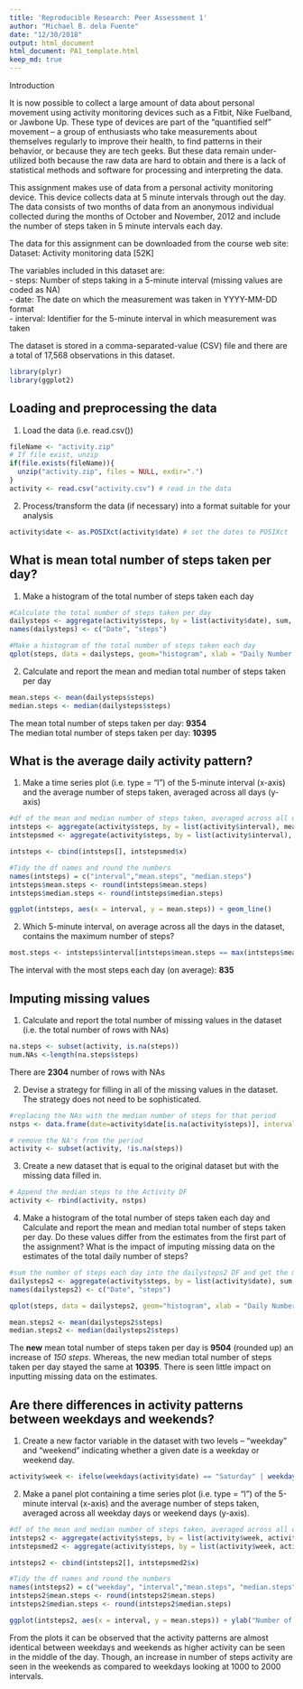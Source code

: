 ```yaml
---
title: 'Reproducible Research: Peer Assessment 1'
author: "Michael B. dela Fuente"
date: "12/30/2018"
output: html_document
html_document: PA1_template.html
keep_md: true
---
```


Introduction

It is now possible to collect a large amount of data about personal movement using activity monitoring devices such as a Fitbit, Nike Fuelband, or Jawbone Up. These type of devices are part of the “quantified self” movement – a group of enthusiasts who take measurements about themselves regularly to improve their health, to find patterns in their behavior, or because they are tech geeks. But these data remain under-utilized both because the raw data are hard to obtain and there is a lack of statistical methods and software for processing and interpreting the data.

This assignment makes use of data from a personal activity monitoring device. This device collects data at 5 minute intervals through out the day. The data consists of two months of data from an anonymous individual collected during the months of October and November, 2012 and include the number of steps taken in 5 minute intervals each day.

The data for this assignment can be downloaded from the course web site: Dataset: Activity monitoring data [52K]  

The variables included in this dataset are:  
- steps: Number of steps taking in a 5-minute interval (missing values are coded as NA)  
- date: The date on which the measurement was taken in YYYY-MM-DD format  
- interval: Identifier for the 5-minute interval in which measurement was taken  

The dataset is stored in a comma-separated-value (CSV) file and there are a total of 17,568 observations in this dataset.

```r
library(plyr)
library(ggplot2)
```


## Loading and preprocessing the data
1. Load the data (i.e. read.csv())
```r
fileName <- "activity.zip"
# If file exist, unzip
if(file.exists(fileName)){
  unzip("activity.zip", files = NULL, exdir=".")
}
activity <- read.csv("activity.csv") # read in the data
```

2. Process/transform the data (if necessary) into a format suitable for your analysis
```r
activity$date <- as.POSIXct(activity$date) # set the dates to POSIXct
```


## What is mean total number of steps taken per day?
1. Make a histogram of the total number of steps taken each day
```r
#Calculate the total number of steps taken per day
dailysteps <- aggregate(activity$steps, by = list(activity$date), sum, na.rm=TRUE) 
names(dailysteps) <- c("Date", "steps")

#Make a histogram of the total number of steps taken each day
qplot(steps, data = dailysteps, geom="histogram", xlab = "Daily Number of Steps", binwidth = 300)
```

2. Calculate and report the mean and median total number of steps taken per day
```r
mean.steps <- mean(dailysteps$steps) 
median.steps <- median(dailysteps$steps)
```

The mean total number of steps taken per day: **9354**  
The median total number of steps taken per day: **10395**


## What is the average daily activity pattern?
1. Make a time series plot (i.e. type = "l") of the 5-minute interval (x-axis) and the average number of steps taken, averaged across all days (y-axis)
```r
#df of the mean and median number of steps taken, averaged across all days (y-axis)
intsteps <- aggregate(activity$steps, by = list(activity$interval), mean, na.rm=TRUE)
intstepsmed <- aggregate(activity$steps, by = list(activity$interval), median, na.rm=TRUE)

intsteps <- cbind(intsteps[], intstepsmed$x)

#Tidy the df names and round the numbers
names(intsteps) = c("interval","mean.steps", "median.steps")
intsteps$mean.steps <- round(intsteps$mean.steps)
intsteps$median.steps <- round(intsteps$median.steps)

ggplot(intsteps, aes(x = interval, y = mean.steps)) + geom_line()
```

2. Which 5-minute interval, on average across all the days in the dataset, contains the maximum number of steps?
```r
most.steps <- intsteps$interval[intsteps$mean.steps == max(intsteps$mean.steps)]
```

The interval with the most steps each day (on average): **835**


## Imputing missing values
1. Calculate and report the total number of missing values in the dataset (i.e. the total number of rows with NAs)
```r
na.steps <- subset(activity, is.na(steps))
num.NAs <-length(na.steps$steps)
```

There are **2304** number of rows with NAs

2. Devise a strategy for filling in all of the missing values in the dataset. The strategy does not need to be sophisticated. 
```r
#replacing the NAs with the median number of steps for that period
nstps <- data.frame(date=activity$date[is.na(activity$steps)], interval = activity$interval[is.na(activity$steps)], steps=intsteps[match(intsteps$interval, activity$interval[is.na(activity$steps)]),3])

# remove the NA's from the period
activity <- subset(activity, !is.na(steps))
```

3. Create a new dataset that is equal to the original dataset but with the missing data filled in.
```r
# Append the median steps to the Activity DF
activity <- rbind(activity, nstps)
```

4. Make a histogram of the total number of steps taken each day and Calculate and report the mean and median total number of steps taken per day. Do these values differ from the estimates from the first part of the assignment? What is the impact of imputing missing data on the estimates of the total daily number of steps?
```r
#sum the number of steps each day into the dailysteps2 DF and get the mean and median 
dailysteps2 <- aggregate(activity$steps, by = list(activity$date), sum, na.rm=TRUE)
names(dailysteps2) <- c("Date", "steps")

qplot(steps, data = dailysteps2, geom="histogram", xlab = "Daily Number of Steps", binwidth = 300)
```

```r
mean.steps2 <- mean(dailysteps2$steps) 
median.steps2 <- median(dailysteps2$steps)
```

The **new** mean total number of steps taken per day is **9504** (rounded up) an increase of *150 steps*. Whereas, the new median total number of steps taken per day stayed the same at **10395**. There is seen little impact on inputting missing data on the estimates. 


## Are there differences in activity patterns between weekdays and weekends?
1. Create a new factor variable in the dataset with two levels -- "weekday" and "weekend" indicating whether a given date is a weekday or weekend day.
```r
activity$week <- ifelse(weekdays(activity$date) == "Saturday" | weekdays(activity$date) == "Sunday","weekend","weekday")
```
 
2. Make a panel plot containing a time series plot (i.e. type = "l") of the 5-minute interval (x-axis) and the average number of steps taken, averaged across all weekday days or weekend days (y-axis). 
```r
#df of the mean and median number of steps taken, averaged across all days (y-axis)
intsteps2 <- aggregate(activity$steps, by = list(activity$week, activity$interval), mean, na.rm=TRUE)
intstepsmed2 <- aggregate(activity$steps, by = list(activity$week, activity$interval), median, na.rm=TRUE)

intsteps2 <- cbind(intsteps2[], intstepsmed2$x)

#Tidy the df names and round the numbers
names(intsteps2) = c("weekday", "interval","mean.steps", "median.steps")
intsteps2$mean.steps <- round(intsteps2$mean.steps)
intsteps2$median.steps <- round(intsteps2$median.steps)

ggplot(intsteps2, aes(x = interval, y = mean.steps)) + ylab("Number of Steps") + geom_line() + facet_grid(weekday~.)
```

From the plots it can be observed that the activity patterns are almost identical between weekdays and weekends as higher activity can be seen in the middle of the day. Though, an increase in number of steps activity are seen in the weekends as compared to weekdays looking at 1000 to 2000 intervals.
